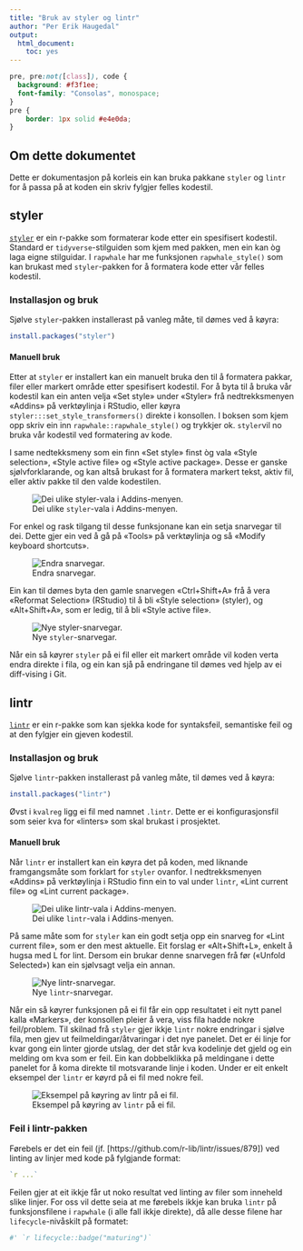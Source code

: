 ```yaml
---
title: "Bruk av styler og lintr"
author: "Per Erik Haugedal"
output:
  html_document:
    toc: yes
---
```


```css
pre, pre:not([class]), code {
  background: #f3f1ee;
  font-family: "Consolas", monospace;
}
pre {
    border: 1px solid #e4e0da;
}
```


## Om dette dokumentet

Dette er dokumentasjon på korleis ein kan bruka pakkane `styler` og `lintr`
for å passa på at koden ein skriv fylgjer felles kodestil.


## styler

[`styler`](https://github.com/r-lib/styler) er ein r-pakke som formaterar kode
etter ein spesifisert kodestil.
Standard er `tidyverse`-stilguiden som kjem med pakken,
men ein kan òg laga eigne stilguidar.
I `rapwhale` har me funksjonen `rapwhale_style()` som kan brukast med
`styler`-pakken for å formatera kode etter vår felles kodestil.

### Installasjon og bruk

Sjølve `styler`-pakken installerast på vanleg måte,
til dømes ved å køyra:

```r
install.packages("styler")
```

#### Manuell bruk

Etter at `styler` er installert kan ein manuelt bruka den til å formatera
pakkar, filer eller markert område etter spesifisert kodestil.
For å byta til å bruka vår kodestil kan ein anten velja «Set style»
under «Styler» frå nedtrekksmenyen «Addins» på verktøylinja i RStudio,
eller køyra `styler:::set_style_transformers()` direkte i konsollen.
I boksen som kjem opp skriv ein inn `rapwhale::rapwhale_style()`
og trykkjer ok.
`styler`vil no bruka vår kodestil ved formatering av kode.

I same nedtekksmeny som ein finn «Set style» finst òg vala «Style selection»,
«Style active file» og «Style active package».
Desse er ganske sjølvforklarande,
og kan altså brukast for å formatera markert tekst,
aktiv fil, eller aktiv pakke til den valde kodestilen.

![Dei ulike `styler`-vala i Addins-menyen.](screenshots/styler-meny.png)

For enkel og rask tilgang til desse funksjonane kan ein setja snarvegar
til dei.
Dette gjer ein ved å gå på «Tools» på verktøylinja og så
«Modify keyboard shortcuts».

![Endra snarvegar.](screenshots/snarvegar-meny.png)

Ein kan til dømes byta den gamle snarvegen «Ctrl+Shift+A» frå å vera
«Reformat Selection» (RStudio) til å bli «Style selection» (styler),
og «Alt+Shift+A», som er ledig, til å bli «Style active file».

![Nye `styler`-snarvegar.](screenshots/styler-nye-snarvegar.png)

Når ein så køyrer `styler` på ei fil eller eit markert område vil koden
verta endra direkte i fila,
og ein kan sjå på endringane til dømes ved hjelp av ei diff-vising i Git.

## lintr

[`lintr`](https://github.com/r-lib/lintr) er ein r-pakke som kan sjekka kode
for syntaksfeil, semantiske feil og at den fylgjer ein gjeven kodestil.

### Installasjon og bruk

Sjølve `lintr`-pakken installerast på vanleg måte,
til dømes ved å køyra:

```r
install.packages("lintr")
```

Øvst i `kvalreg` ligg ei fil med namnet `.lintr`.
Dette er ei konfigurasjonsfil som seier kva for «linters» som skal brukast
i prosjektet.

#### Manuell bruk

Når `lintr` er installert kan ein køyra det på koden,
med liknande framgangsmåte som forklart for `styler` ovanfor.
I nedtrekksmenyen «Addins» på verktøylinja i RStudio finn ein to val under
`lintr`, «Lint current file» og «Lint current package».

![Dei ulike `lintr`-vala i Addins-menyen.](screenshots/lintr-meny.png)

På same måte som for `styler` kan ein godt setja opp ein snarveg for
«Lint current file», som er den mest aktuelle.
Eit forslag er «Alt+Shift+L», enkelt å hugsa med L for lint.
Dersom ein brukar denne snarvegen frå før («Unfold Selected»)
kan ein sjølvsagt velja ein annan.

![Nye `lintr`-snarvegar.](screenshots/lintr-nye-snarvegar.png)

Når ein så køyrer funksjonen på ei fil får ein opp resultatet i eit nytt panel
kalla «Markers», der konsollen pleier å vera,
viss fila hadde nokre feil/problem.
Til skilnad frå `styler` gjer ikkje `lintr` nokre endringar i sjølve fila,
men gjev ut feilmeldingar/åtvaringar i det nye panelet.
Det er éi linje for kvar gong ein linter gjorde utslag,
der det står kva kodelinje det gjeld og ein melding om kva som er feil.
Ein kan dobbelklikka på meldingane i dette panelet for å koma direkte til
motsvarande linje i koden.
Under er eit enkelt eksempel der `lintr` er køyrd på ei fil med nokre feil.

![Eksempel på køyring av `lintr` på ei fil.](screenshots/lintr-eksempel.png)

### Feil i lintr-pakken

Førebels er det ein feil
(jf. [https://github.com/r-lib/lintr/issues/879])
ved linting av linjer med kode på fylgjande format:

```r
`r ...`
```

Feilen gjer at eit ikkje får ut noko resultat ved linting av filer
som inneheld slike linjer.
For oss vil dette seia at me førebels ikkje kan bruka `lintr` på
funksjonsfilene i `rapwhale` (i alle fall ikkje direkte),
då alle desse filene har `lifecycle`-nivåskilt på formatet:

```r
#' `r lifecycle::badge("maturing")`
```
